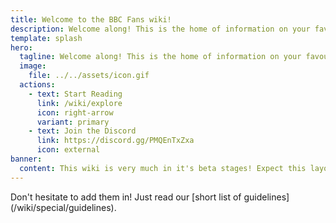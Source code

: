 ```yaml
---
title: Welcome to the BBC Fans wiki!
description: Welcome along! This is the home of information on your favourite BBC branding, presenters and programmes.
template: splash
hero:
  tagline: Welcome along! This is the home of information on your favourite BBC branding, presenters and programmes.
  image:
    file: ../../assets/icon.gif
  actions:
    - text: Start Reading
      link: /wiki/explore
      icon: right-arrow
      variant: primary
    - text: Join the Discord
      link: https://discord.gg/PMQEnTxZxa
      icon: external
banner:
  content: This wiki is very much in it's beta stages! Expect this layout to change!
---
```



<CardGrid stagger>
	<Card title="Know some credible and missing details?" icon="pencil">
		Don't hesitate to add them in!
	</Card>
	<Card title="Don't worry, we proofread every change!" icon="add-document">
		Just read our [short list of guidelines](/wiki/special/guidelines).
	</Card>
</CardGrid>
